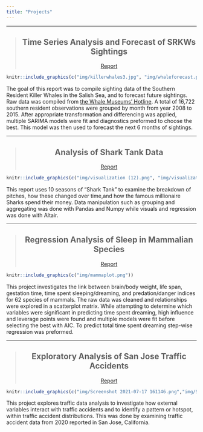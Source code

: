 ```yaml
---
title: "Projects"
---
```


***

><center> ## Time Series Analysis and Forecast of SRKWs Sightings
[Report](docs/Catherine Rauch - 174 final project.html)
```r
knitr::include_graphics(c("img/killerwhales3.jpg", "img/whaleforecast.png"))
``` 
</center>

The goal of this report was to compile sighting data of the Southern Resident Killer Whales in the Salish Sea, and to forecast future sightings. Raw data was compiled from [the Whale Museums' Hotline](https://hotline.whalemuseum.org/). A total of 16,722 southern resident observations were grouped by month from year 2008 to 2015. After appropriate transformation and differencing was applied, multiple SARIMA  models were fit and diagnostics preformed to choose the best. This model was then used to forecast the next 6 months of sightings.

***

><center> ## Analysis of Shark Tank Data
[Report](docs/RauchSharkTankReport.html)
```r
knitr::include_graphics(c("img/visualization (12).png", "img/visualization (10).png"))
```
</center>

This report uses 10 seasons of “Shark Tank” to examine the breakdown of pitches, how these changed over time,and how the famous millionaire Sharks spend their money. Data manipulation such as grouping and aggregating was done with Pandas and Numpy while visuals and regression was done with Altair. 

***

><center> ## Regression Analysis of Sleep in Mammalian Species
[Report](docs/Rauch 126 Project.html)
```r
knitr::include_graphics(c("img/mammaplot.png"))
```
</center>

This project investigates the link between brain/body weight, life span, gestation time, time spent sleeping/dreaming, and predation/danger indices for 62 species of mammals. The raw data was cleaned and relationships were explored in a scatterplot matrix. While attempting to determine which variables were significant in predicting time spent dreaming, high influence and leverage points were found and multiple models were fit before selecting the best with AIC. To predict total time spent dreaming step-wise regression was preformed.

***

><center> ## Exploratory Analysis of San Jose Traffic Accidents
[Report](docs/project-final-report (1) (1).html)
```r
knitr::include_graphics(c("img/Screenshot 2021-07-17 161146.png","img/Screenshot 2021-07-17 161119.png"))
```
</center>

This project explores traffic data analysis to investigate how external variables interact with traffic accidents and to identify a pattern or hotspot, within traffic accident distributions. This was done by examining traffic accident data from 2020 reported in San Jose, California.
